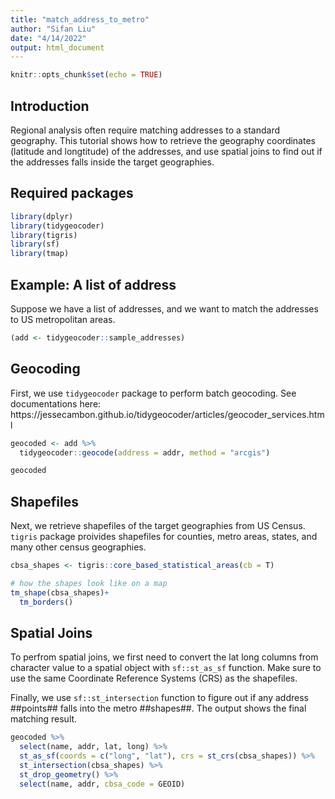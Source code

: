 ```yaml
---
title: "match_address_to_metro"
author: "Sifan Liu"
date: "4/14/2022"
output: html_document
---
```


```r
knitr::opts_chunk$set(echo = TRUE)
```

## Introduction
Regional analysis often require matching addresses to a standard geography. This tutorial shows how to retrieve the geography coordinates (latitude and longtitude) of the addresses, and use spatial joins to find out if the addresses falls inside the target geographies. 

## Required packages
```r
library(dplyr)
library(tidygeocoder)
library(tigris)
library(sf)
library(tmap)
```


## Example: A list of address
Suppose we have a list of addresses, and we want to match the addresses to US metropolitan areas.

```r
(add <- tidygeocoder::sample_addresses)
```

## Geocoding
First, we use `tidygeocoder` package to perform batch geocoding. 
See documentations here: https://jessecambon.github.io/tidygeocoder/articles/geocoder_services.html

```r

geocoded <- add %>% 
  tidygeocoder::geocode(address = addr, method = "arcgis")

geocoded

```

## Shapefiles
Next, we retrieve shapefiles of the target geographies from US Census. `tigris` package proivides shapefiles for counties, metro areas, states, and many other census geographies. 

```r
cbsa_shapes <- tigris::core_based_statistical_areas(cb = T)

# how the shapes look like on a map
tm_shape(cbsa_shapes)+
  tm_borders()
```


## Spatial Joins
To perfrom spatial joins, we first need to convert the lat long columns from character value to a spatial object with `sf::st_as_sf` function. Make sure to use the same Coordinate Reference Systems (CRS) as the shapefiles. 

Finally, we use `sf::st_intersection` function to figure out if any address ##points## falls into the metro ##shapes##. The output shows the final matching result.

```r
geocoded %>% 
  select(name, addr, lat, long) %>% 
  st_as_sf(coords = c("long", "lat"), crs = st_crs(cbsa_shapes)) %>% 
  st_intersection(cbsa_shapes) %>% 
  st_drop_geometry() %>% 
  select(name, addr, cbsa_code = GEOID)


```


